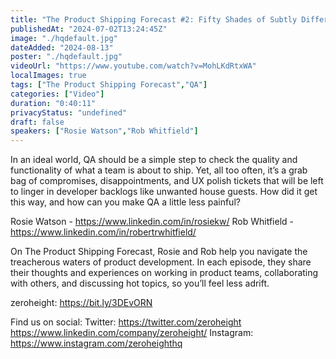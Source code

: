 ```yaml
---
title: "The Product Shipping Forecast #2: Fifty Shades of Subtly Different Greys"
publishedAt: "2024-07-02T13:24:45Z"
image: "./hqdefault.jpg"
dateAdded: "2024-08-13"
poster: "./hqdefault.jpg"
videoUrl: "https://www.youtube.com/watch?v=MohLKdRtxWA"
localImages: true
tags: ["The Product Shipping Forecast","QA"]
categories: ["Video"]
duration: "0:40:11"
privacyStatus: "undefined"
draft: false
speakers: ["Rosie Watson","Rob Whitfield"]
---
```

In an ideal world, QA should be a simple step to check the quality and functionality of what a team is about to ship. Yet, all too often, it’s a grab bag of compromises, disappointments, and UX polish tickets that will be left to linger in developer backlogs like unwanted house guests. How did it get this way, and how can you make QA a little less painful? 

Rosie Watson - https://www.linkedin.com/in/rosiekw/
Rob Whitfield - https://www.linkedin.com/in/robertrwhitfield/

On The Product Shipping Forecast, Rosie and Rob help you navigate the treacherous waters of product development. In each episode, they share their thoughts and experiences on working in product teams, collaborating with others, and discussing hot topics, so you’ll feel less adrift.

zeroheight: https://bit.ly/3DEvORN

Find us on social:
Twitter: https://twitter.com/zeroheight
https://www.linkedin.com/company/zeroheight/
Instagram: https://www.instagram.com/zeroheighthq
